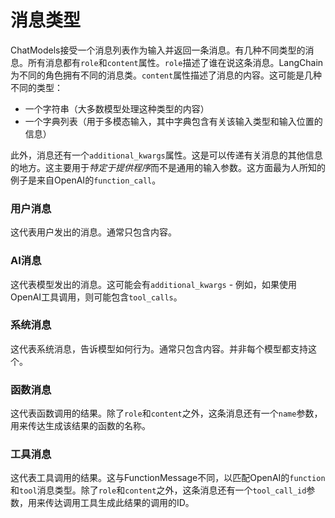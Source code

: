 # 消息类型

ChatModels接受一个消息列表作为输入并返回一条消息。有几种不同类型的消息。所有消息都有`role`和`content`属性。`role`描述了谁在说这条消息。LangChain为不同的角色拥有不同的消息类。`content`属性描述了消息的内容。这可能是几种不同的类型：

- 一个字符串（大多数模型处理这种类型的内容）
- 一个字典列表（用于多模态输入，其中字典包含有关该输入类型和输入位置的信息）

此外，消息还有一个`additional_kwargs`属性。这是可以传递有关消息的其他信息的地方。这主要用于*特定于提供程序*而不是通用的输入参数。这方面最为人所知的例子是来自OpenAI的`function_call`。

### 用户消息

这代表用户发出的消息。通常只包含内容。

### AI消息

这代表模型发出的消息。这可能会有`additional_kwargs` - 例如，如果使用OpenAI工具调用，则可能包含`tool_calls`。

### 系统消息

这代表系统消息，告诉模型如何行为。通常只包含内容。并非每个模型都支持这个。

### 函数消息

这代表函数调用的结果。除了`role`和`content`之外，这条消息还有一个`name`参数，用来传达生成该结果的函数的名称。

### 工具消息

这代表工具调用的结果。这与FunctionMessage不同，以匹配OpenAI的`function`和`tool`消息类型。除了`role`和`content`之外，这条消息还有一个`tool_call_id`参数，用来传达调用工具生成此结果的调用的ID。